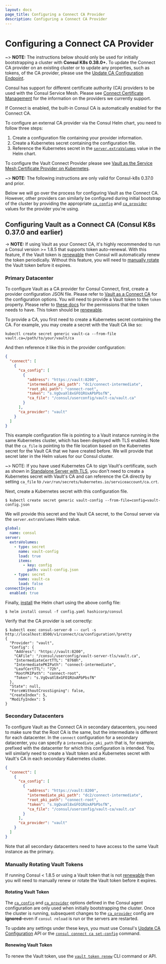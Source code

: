 ```yaml
---
layout: docs
page_title: Configuring a Connect CA Provider
description: Configuring a Connect CA Provider
---
```


# Configuring a Connect CA Provider

~> **NOTE:** The instructions below should only be used for initially bootstrapping a cluster with **Consul K8s 0.38.0+.**
To update the Connect CA provider on an existing cluster or to update any properties, such as tokens, of the CA provider,
please use the [Update CA Configuration Endpoint](/api/connect/ca#update-ca-configuration).

Consul has support for different certificate authority (CA) providers to be used with the Consul Service Mesh. 
Please see [Connect Certificate Management](/docs/connect/ca) for the information on the providers
we currently support.

If Connect is enabled, the built-in Consul CA is automatically enabled for the Connect CA.

To configure an external CA provider via the Consul Helm chart, you need to follow three steps:

1. Create a configuration file containing your provider information.
1. Create a Kubernetes secret containing the configuration file.
1. Reference the Kubernetes secret in the [`server.extraVolumes`](/docs/k8s/helm#v-server-extravolumes) value in the Helm chart.

To configure the Vault Connect Provider please see [Vault as the Service Mesh Certificate Provider on Kubernetes](/docs/k8s/installation/vault/connect-ca).


~> **NOTE:** The following instructions are only valid for Consul-k8s 0.37.0 and prior.

Below we will go over the process for configuring Vault as the Connect CA.
However, other providers can similarly be configured during initial bootstrap of the cluster
by providing the appropriate [`ca_config`] and [`ca_provider`] values for the provider you're using.

## Configuring Vault as a Connect CA (Consul K8s 0.37.0 and earlier)

-> **NOTE:** If using Vault as your Connect CA, it's highly recommended to run a Consul version >= 1.8.5 that supports
token auto-renewal. With this feature, if the Vault token is [renewable](https://www.vaultproject.io/api-docs/auth/token#renewable)
then Consul will automatically renew the token periodically. Without this feature, you
will need to [manually rotate](#manually-rotating-vault-tokens) the Vault
token before it expires.

### Primary Datacenter

To configure Vault as a CA provider for Consul Connect,
first, create a provider configuration JSON file.
Please refer to [Vault as a Connect CA](/docs/connect/ca/vault) for the configuration options.
You will need to provide a Vault token to the `token` property.
Please refer to [these docs](/docs/connect/ca/vault#token) for the permissions that the token needs to have.
This token should be [renewable](https://www.vaultproject.io/api-docs/auth/token#renewable).

To provide a CA, you first need to create a Kubernetes secret containing the CA.
For example, you may create a secret with the Vault CA like so:

```shell-session
kubectl create secret generic vault-ca --from-file vault.ca=/path/to/your/vault/ca
```

And then reference it like this in the provider configuration:

<CodeBlockConfig filename="vault-config.json" highlight="10">

```json
{
  "connect": [
    {
      "ca_config": [
        {
          "address": "https://vault:8200",
          "intermediate_pki_path": "dc1/connect-intermediate",
          "root_pki_path": "connect-root",
          "token": "s.VgQvaXl8xGFO1RUxAPbPbsfN",
          "ca_file": "/consul/userconfig/vault-ca/vault.ca"
        }
      ],
      "ca_provider": "vault"
    }
  ]
}
```

</CodeBlockConfig>

This example configuration file is pointing to a Vault instance running in the same Kubernetes cluster,
which has been deployed with TLS enabled. Note that the `ca_file` is pointing to the file location
based on the Kubernetes secret for the Vault CA that we have created before.
We will provide that secret later in the Helm values for our Consul cluster.

~> NOTE: If you have used Kubernetes CA to sign Vault's certificate,
such as shown in [Standalone Server with TLS](https://www.vaultproject.io/docs/platform/k8s/helm/examples/standalone-tls),
you don't need to create a Kubernetes secret with Vault's CA and can reference the CA directly
by setting `ca_file` to `/var/run/secrets/kubernetes.io/serviceaccount/ca.crt`.

Next, create a Kubernetes secret with this configuration file.

```shell-session
$ kubectl create secret generic vault-config --from-file=config=vault-config.json
```

We will provide this secret and the Vault CA secret, to the Consul server via the
`server.extraVolumes` Helm value.

<CodeBlockConfig filename="config.yaml" highlight="4-13">

  ```yaml
  global:
    name: consul
  server:
    extraVolumes:
      - type: secret
        name: vault-config
        load: true
        items:
          - key: config
            path: vault-config.json
      - type: secret
        name: vault-ca
        load: false
  connectInject:
    enabled: true
  ```

</CodeBlockConfig>

Finally, [install](/docs/k8s/installation/install#installing-consul) the Helm chart using the above config file:

```shell-session
$ helm install consul -f config.yaml hashicorp/consul
```

Verify that the CA provider is set correctly:

```shell-session
$ kubectl exec consul-server-0 -- curl -s http://localhost:8500/v1/connect/ca/configuration\?pretty
{
  "Provider": "vault",
  "Config": {
    "Address": "https://vault:8200",
    "CAFile": "/consul/userconfig/vault-server-tls/vault.ca",
    "IntermediateCertTTL": "8760h",
    "IntermediatePKIPath": "connect-intermediate",
    "LeafCertTTL": "72h",
    "RootPKIPath": "connect-root",
    "Token": "s.VgQvaXl8xGFO1RUxAPbPbsfN"
  },
  "State": null,
  "ForceWithoutCrossSigning": false,
  "CreateIndex": 5,
  "ModifyIndex": 5
}
```

### Secondary Datacenters

To configure Vault as the Connect CA in secondary datacenters, you need to make sure that the Root CA is the same,
but the intermediate is different for each datacenter. In the `connect` configuration for a secondary datacenter,
you can specify a `intermediate_pki_path` that is, for example, prefixed with the datacenter
for which this configuration is intended.
You will similarly need to create a Vault token and a Kubernetes secret with
Vault's CA in each secondary Kubernetes cluster.

<CodeBlockConfig highlight="7">

```json
{
  "connect": [
    {
      "ca_config": [
        {
          "address": "https://vault:8200",
          "intermediate_pki_path": "dc2/connect-intermediate",
          "root_pki_path": "connect-root",
          "token": "s.VgQvaXl8xGFO1RUxAPbPbsfN",
          "ca_file": "/consul/userconfig/vault-ca/vault.ca"
        }
      ],
      "ca_provider": "vault"
    }
  ]
}
```

</CodeBlockConfig>

Note that all secondary datacenters need to have access to the same Vault instance as the primary.

### Manually Rotating Vault Tokens

If running Consul < 1.8.5 or using a Vault token that is not [renewable](https://www.vaultproject.io/api-docs/auth/token#renewable)
then you will need to manually renew or rotate the Vault token before it expires.

#### Rotating Vault Token

The [`ca_config`] and [`ca_provider`] options defined in the Consul agent
configuration are only used when initially bootstrapping the cluster. Once the
cluster is running, subsequent changes to the [`ca_provider`] config are **ignored**–even if `consul reload` is run or the servers are restarted.

To update any settings under these keys, you must use Consul's [Update CA Configuration](/api/connect/ca#update-ca-configuration) API or the [`consul connect ca set-config`](/commands/connect/ca#set-config) command.

#### Renewing Vault Token

To renew the Vault token, use the [`vault token renew`](https://www.vaultproject.io/docs/commands/token/renew) CLI command
or API.

[`ca_config`]: /docs/agent/options#connect_ca_config
[`ca_provider`]: /docs/agent/options#connect_ca_provider
